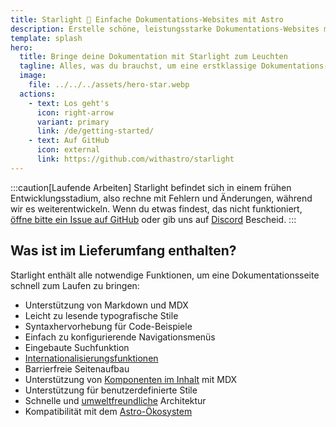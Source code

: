 ```yaml
---
title: Starlight 🌟 Einfache Dokumentations-Websites mit Astro
description: Erstelle schöne, leistungsstarke Dokumentations-Websites mit Starlight und Astro.
template: splash
hero:
  title: Bringe deine Dokumentation mit Starlight zum Leuchten
  tagline: Alles, was du brauchst, um eine erstklassige Dokumentations-Website zu erstellen. Schnell, barrierefrei und einfach zu bedienen.
  image:
    file: ../../../assets/hero-star.webp
  actions:
    - text: Los geht's
      icon: right-arrow
      variant: primary
      link: /de/getting-started/
    - text: Auf GitHub
      icon: external
      link: https://github.com/withastro/starlight
---
```


:::caution[Laufende Arbeiten]
Starlight befindet sich in einem frühen Entwicklungsstadium, also rechne mit Fehlern und Änderungen, während wir es weiterentwickeln.
Wenn du etwas findest, das nicht funktioniert, [öffne bitte ein Issue auf GitHub](https://github.com/withastro/starlight/issues/new/choose) oder gib uns auf [Discord](https://astro.build/chat) Bescheid.
:::

## Was ist im Lieferumfang enthalten?

Starlight enthält alle notwendige Funktionen, um eine Dokumentationsseite schnell zum Laufen zu bringen:

- Unterstützung von Markdown und MDX
- Leicht zu lesende typografische Stile
- Syntaxhervorhebung für Code-Beispiele
- Einfach zu konfigurierende Navigationsmenüs
- Eingebaute Suchfunktion
- [Internationalisierungsfunktionen](/de/guides/i18n)
- Barrierfreie Seitenaufbau
- Unterstützung von [Komponenten im Inhalt](/de/guides/components) mit MDX
- Unterstützung für benutzerdefinierte Stile
- Schnelle und [umweltfreundliche](/de/environmental-impact) Architektur
- Kompatibilität mit dem [Astro-Ökosystem](https://astro.build/integrations)
